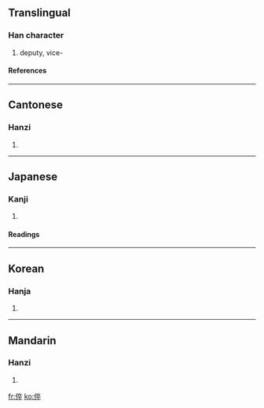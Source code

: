 {{see|伜}}

==Translingual==
===Han character===
{{Han char|rad=人|as=08|sn=10|four=2024<sub>8</sub>|canj=人卜人十 (OYOJ)}}
# deputy, vice-
====References====
{{Han ref|kx=0107.080|dkj=00750|dj=0227.180|hdz=10182.110|uh=5005|ud=20485|bh=D0C9|bd=53449}}
----
==Cantonese==
===Hanzi===
{{yue-hanzi|jyut=|y=cheui3, jeut1}}
# {{defn|Cantonese}}
----
==Japanese==
===Kanji===
{{ja-kanji|grade=|rs=人08}}
# {{defn|Japanese}}
====Readings====
{{ja-readings|on=[[さい]] (sai), [[そつ]] (sotsu)|kun=[[せがれ]] (segare)}}
----
==Korean==
===Hanja===
{{ko-hanja|hangeul=쉬|rv=swi|mr=swi}}
# {{defn|Korean}}
----
==Mandarin==
===Hanzi===
{{cmn-hanzi|pin=[[cùi]] (cui4)|wg=ts'ui<sup>4</sup>}}
# {{defn|Mandarin}}

[[fr:倅]]
[[ko:倅]]